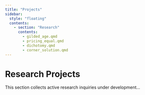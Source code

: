 ```yaml
---
title: "Projects"
sidebar:
  style: "floating"
  contents:
    - section: "Research"
      contents:
        - gilded_age.qmd
        - pricing_equal.qmd
        - dichotomy.qmd
        - corner_solution.qmd
---
```


# Research Projects

This section collects active research inquiries under development...
